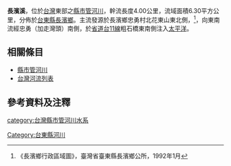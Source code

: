 {{河流|長濱溪||4.00|－|－|6.30|北花東山|[[太平洋|太平洋]]|[[台灣|台灣]]|}}
 
'''長濱溪'''，位於[[台灣|台灣]]東部之[[縣市管河川|縣市管河川]]，幹流長度4.00公里，流域面積6.30平方公里，分佈於[[臺東縣|台東縣]][[長濱鄉|長濱鄉]]。主流發源於長濱鄉忠勇村北花東山東北側，<ref>《長濱鄉行政區域圖》，臺灣省臺東縣長濱鄉公所，1992年1月</ref>，向東南流經忠勇（加走灣頭）南側，於[[省道|省道]][[台11線|台11線]]粗石橋東南側注入[[太平洋|太平洋]]。

==相關條目==
*[[縣市管河川|縣市管河川]]
*[[台灣河流列表|台灣河流列表]]

==參考資料及注釋==
<div class="references-small">
<references />
</div>

{{台灣河流}}

[[category:台灣縣市管河川水系|category:台灣縣市管河川水系]]
[[Category:台東縣河川|Category:台東縣河川]]